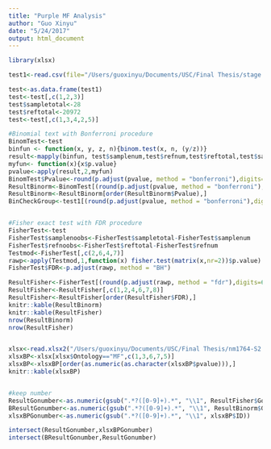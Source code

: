 ```yaml
---
title: "Purple MF Analysis"
author: "Guo Xinyu"
date: "5/24/2017"
output: html_document
---
```


```r
library(xlsx)
```

```r
test1<-read.csv(file="/Users/guoxinyu/Documents/USC/Final Thesis/stage 2/testP MF.csv",header = TRUE,sep =",")

test<-as.data.frame(test1)
test<-test[,c(1,2,3)]
test$sampletotal<-28
test$reftotal<-20972
test<-test[,c(1,3,4,2,5)]

#Binomial text with Bonferroni procedure
BinomTest<-test
binfun <- function(x, y, z, n){binom.test(x, n, (y/z))}
result<-mapply(binfun, test$samplenum,test$refnum,test$reftotal,test$sampletotal)
myfun<- function(x){x$p.value}
pvalue<-apply(result,2,myfun)
BinomTest$Pvalue<-round(p.adjust(pvalue, method = "bonferroni"),digits=6)
ResultBinorm<-BinomTest[(round(p.adjust(pvalue, method = "bonferroni"),digits=6))<=0.05,]
ResultBinorm<-ResultBinorm[order(ResultBinorm$Pvalue),]
BinCheckGroup<-test1[(round(p.adjust(pvalue, method = "bonferroni"),digits=6))<=0.05,]


#Fisher exact test with FDR procedure
FisherTest<-test
FisherTest$samplenoobs<-FisherTest$sampletotal-FisherTest$samplenum
FisherTest$refnoobs<-FisherTest$reftotal-FisherTest$refnum
Testmod<-FisherTest[,c(2,6,4,7)]
rawp<-apply(Testmod,1,function(x) fisher.test(matrix(x,nr=2))$p.value)
FisherTest$FDR<-p.adjust(rawp, method = "BH")

ResultFisher<-FisherTest[(round(p.adjust(rawp, method = "fdr"),digits=6))<=0.1,]
ResultFisher<-ResultFisher[,c(1,2,4,6,7,8)]
ResultFisher<-ResultFisher[order(ResultFisher$FDR),]
knitr::kable(ResultBinorm)
knitr::kable(ResultFisher)
nrow(ResultBinorm)
nrow(ResultFisher)


xlsx<-read.xlsx2("/Users/guoxinyu/Documents/USC/Final Thesis/nm1764-S2 (1).xls", 5)
xlsxBP<-xlsx[xlsx$Ontology=="MF",c(1,3,6,7,5)]
xlsxBP<-xlsxBP[order(as.numeric(as.character(xlsxBP$pvalue))),]
knitr::kable(xlsxBP)


#keep number
ResultGonumber<-as.numeric(gsub(".*?([0-9]+).*", "\\1", ResultFisher$Go))
BResultGonumber<-as.numeric(gsub(".*?([0-9]+).*", "\\1", ResultBinorm$Go))
xlsxBPGonumber<-as.numeric(gsub(".*?([0-9]+).*", "\\1", xlsxBP$ID))

intersect(ResultGonumber,xlsxBPGonumber)
intersect(BResultGonumber,ResultGonumber)
```

